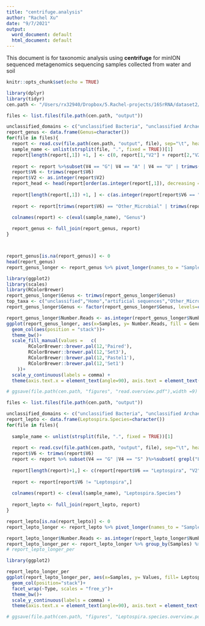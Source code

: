 ```yaml
---
title: "centrifuge.analysis"
author: "Rachel Xu"
date: "9/7/2021"
output:
  word_document: default
  html_document: default
---
```


This document is for taxonomic analysis using **centrifuge** for minION sequenced metagenomics sequencing samples collected from water and soil

```r
knitr::opts_chunk$set(echo = TRUE)
```

```r
library(dplyr)
library(tidyr)
cen.path <- "/Users/rx32940/Dropbox/5.Rachel-projects/16SrRNA/dataset2/centrifuge"

```

```r


files <- list.files(file.path(cen.path, "output"))

unclassified_domains <- c("unclassified Bacteria", "unclassified Archaea", "unclassified Archaea", "unclassified viruses", "other sequences")
report_genus <- data.frame(Genus=character())
for(file in files){
  report <- read.csv(file.path(cen.path, "output", file), sep="\t", header = FALSE)
  sample_name <- unlist(strsplit(file, ".", fixed = TRUE))[1]
  report[length(report[,1]) +1, ] <- c(0, report[1,"V2"] + report[2,"V2"], 0, "A", 0,"total reads")
  
  report <- report %>%subset(V4 == "G"| V4 == "A" | V4 == "U" | trimws(V6) == "artificial sequences")%>% select(V2, V6) 
  report$V6 <- trimws(report$V6)
  report$V2 <- as.integer(report$V2)
  report_head <- head(report[order(as.integer(report[,1]), decreasing = TRUE) & report$V6 != "total reads" & report$V6 != "Homo" & report$V6 != "unclassified",],11)
  
  report[length(report[,1]) +1, ] <- c(as.integer(report[report$V6 == "total reads", "V2"]) - as.integer(report[report$V6 == "unclassified","V2"]) -as.integer(report[report$V6 == "Homo","V2"])- as.integer(report[report$V6 == "artificial sequences","V2"]) -  sum(as.integer(report[trimws(report$V6) %in% trimws(report_head$V6) , "V2"])),"Other_Microbial")
  
  report <- report[trimws(report$V6) == "Other_Microbial" | trimws(report$V6) %in% report_head$V6 | report$V6 == "Homo" | report$V6 == "unclassified" | report$V6 == "artificial sequences",]

  colnames(report) <- c(eval(sample_name), "Genus")
  
  report_genus <- full_join(report_genus, report)
}



report_genus[is.na(report_genus)] <- 0
head(report_genus)
report_genus_longer <- report_genus %>% pivot_longer(names_to = "Samples", values_to="Number.Reads", cols= c("barcode06", "barcode07", "barcode08", "barcode09", "barcode10", "barcode11", "barcode12"))
```

```r

library(ggplot2)
library(scales)
library(RColorBrewer)
report_genus_longer$Genus <- trimws(report_genus_longer$Genus)
top_taxa <- c("unclassified","Homo","artificial sequences","Other_Microbial", "Leptospira")
report_genus_longer$Genus <- factor(report_genus_longer$Genus, levels=c(top_taxa,unique(report_genus_longer$Genus[!report_genus_longer$Genus %in% top_taxa])))

report_genus_longer$Number.Reads <- as.integer(report_genus_longer$Number.Reads)
ggplot(report_genus_longer, aes(x=Samples, y= Number.Reads, fill = Genus))+
  geom_col(aes(position = "stack"))+
  theme_bw()+
  scale_fill_manual(values =   c(
        RColorBrewer::brewer.pal(12,'Paired'),
        RColorBrewer::brewer.pal(12,'Set3'),
        RColorBrewer::brewer.pal(12,'Pastel1'),
        RColorBrewer::brewer.pal(12,'Set1')
    ))+
  scale_y_continuous(labels = comma) +
  theme(axis.text.x = element_text(angle=90), axis.text = element_text(size=12), legend.text = element_text(size=12), legend.title = element_text(size=12))

# ggsave(file.path(cen.path, "figures", "read.overview.pdf"),width =9)
```

```r

files <- list.files(file.path(cen.path, "output"))

unclassified_domains <- c("unclassified Bacteria", "unclassified Archaea", "unclassified Archaea", "unclassified viruses", "other sequences")
report_lepto <- data.frame(Leptospira.Species=character())
for(file in files){
  
  sample_name <- unlist(strsplit(file, ".", fixed = TRUE))[1]
  
  report <- read.csv(file.path(cen.path, "output", file), sep="\t", header = FALSE)
  report$V6 <- trimws(report$V6)
  report <- report %>% subset(V4 == "G" |V4 == "S" )%>%subset( grepl("Leptospira",V6)) %>% select(V2, V6)
  
  report[length(report)+1,] <- c(report[report$V6 == "Leptospira", "V2"] - sum(report[report$V6 != "Leptospira", "V2"]), "Unclassified.Leptospira")
  
  report <- report[report$V6 != "Leptospira",]
  
  colnames(report) <- c(eval(sample_name), "Leptospira.Species")
  
  report_lepto <- full_join(report_lepto, report)
}

report_lepto[is.na(report_lepto)] <- 0
report_lepto_longer <- report_lepto %>% pivot_longer(names_to = "Samples", values_to = "Number.Reads", cols=c("barcode06", "barcode07", "barcode08", "barcode09", "barcode10", "barcode11", "barcode12"))

report_lepto_longer$Number.Reads <- as.integer(report_lepto_longer$Number.Reads)
report_lepto_longer_per <- report_lepto_longer %>% group_by(Samples) %>% mutate(Total.Lepto.Reads = sum(Number.Reads)) %>% mutate(Percentage.Reads = round((Number.Reads/ Total.Lepto.Reads)*100,2)) %>% pivot_longer(names_to = "Type", values_to = "Values", cols = c("Number.Reads", "Percentage.Reads"))
# report_lepto_longer_per
```

```r

library(ggplot2)

report_lepto_longer_per
ggplot(report_lepto_longer_per, aes(x=Samples, y= Values, fill= Leptospira.Species))+
  geom_col(position="stack")+
  facet_wrap(~Type, scales = "free_y")+
  theme_bw()+
  scale_y_continuous(labels = comma) +
  theme(axis.text.x = element_text(angle=90), axis.text = element_text(size=12), legend.text = element_text(size=12), legend.title = element_text(size=12))

# ggsave(file.path(cen.path, "figures", "Leptospira.species.overview.pdf"),width =9)
```
